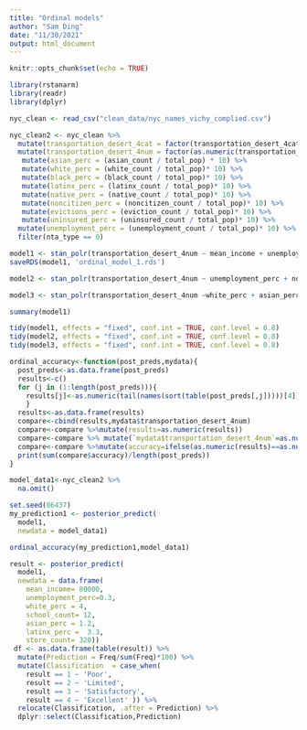 ```yaml
---
title: "Ordinal models"
author: "Sam Ding"
date: "11/30/2021"
output: html_document
---
```


```r
knitr::opts_chunk$set(echo = TRUE)
```

```r
library(rstanarm)
library(readr)
library(dplyr)
```

```r
nyc_clean <- read_csv("clean_data/nyc_names_vichy_complied.csv")

nyc_clean2 <- nyc_clean %>%
  mutate(transportation_desert_4cat = factor(transportation_desert_4cat, levels=c("Poor", "Limited", "Satisfactory", "Excellent"))) %>%
  mutate(transportation_desert_4num = factor(as.numeric(transportation_desert_4cat))) %>%
   mutate(asian_perc = (asian_count / total_pop) * 10) %>%
   mutate(white_perc = (white_count / total_pop)* 10) %>%
   mutate(black_perc = (black_count / total_pop)* 10) %>%
   mutate(latinx_perc = (latinx_count / total_pop)* 10) %>%
   mutate(native_perc = (native_count / total_pop)* 10) %>%
   mutate(noncitizen_perc = (noncitizen_count / total_pop)* 10) %>%
   mutate(evictions_perc = (eviction_count / total_pop)* 10) %>%
   mutate(uninsured_perc = (uninsured_count / total_pop)* 10) %>%
  mutate(unemployment_perc = (unemployment_count / total_pop)* 10) %>%
  filter(nta_type == 0)
```

```r
model1 <- stan_polr(transportation_desert_4num ~ mean_income + unemployment_perc + white_perc + school_count + asian_perc + latinx_perc + store_count , data =nyc_clean2, prior=NULL,iter=500, seed = 86437, refresh=0, prior_PD=FALSE)
saveRDS(model1, 'ordinal_model_1.rds')

model2 <- stan_polr(transportation_desert_4num ~ unemployment_perc + noncitizen_perc + white_perc, data =nyc_clean2, prior=NULL,iter=500, seed = 86437, refresh=0, prior_PD=FALSE)

model3 <- stan_polr(transportation_desert_4num ~white_perc + asian_perc + latinx_perc + black_perc, data =nyc_clean2, prior=NULL,iter=500, seed = 86437, refresh=0, prior_PD=FALSE)
```

```r
summary(model1)

tidy(model1, effects = "fixed", conf.int = TRUE, conf.level = 0.8)
tidy(model2, effects = "fixed", conf.int = TRUE, conf.level = 0.8)
tidy(model3, effects = "fixed", conf.int = TRUE, conf.level = 0.8)
```

```r
ordinal_accuracy<-function(post_preds,mydata){
  post_preds<-as.data.frame(post_preds)
  results<-c()
  for (j in (1:length(post_preds))){
    results[j]<-as.numeric(tail(names(sort(table(post_preds[,j]))))[4])
    }
  results<-as.data.frame(results)
  compare<-cbind(results,mydata$transportation_desert_4num)
  compare<-compare %>%mutate(results=as.numeric(results))
  compare<-compare %>% mutate(`mydata$transportation_desert_4num`=as.numeric(`mydata$transportation_desert_4num`))
  compare<-compare %>%mutate(accuracy=ifelse(as.numeric(results)==as.numeric(`mydata$transportation_desert_4num`),1,0))
  print(sum(compare$accuracy)/length(post_preds))
}
```


```r
model_data1<-nyc_clean2 %>%
  na.omit()

set.seed(86437)
my_prediction1 <- posterior_predict(
  model1, 
  newdata = model_data1)

ordinal_accuracy(my_prediction1,model_data1)

result <- posterior_predict(
  model1, 
  newdata = data.frame( 
    mean_income= 80000, 
    unemployment_perc=0.3, 
    white_perc = 4, 
    school_count= 12, 
    asian_perc = 1.2, 
    latinx_perc =  3.3, 
    store_count= 320))
 df <- as.data.frame(table(result)) %>% 
  mutate(Prediction = Freq/sum(Freq)*100) %>%
  mutate(Classification  = case_when(
    result == 1 ~ 'Poor', 
    result == 2 ~ 'Limited', 
    result == 3 ~ 'Satisfactory', 
    result == 4 ~ 'Excellent' )) %>% 
  relocate(Classification, .after = Prediction) %>% 
  dplyr::select(Classification,Prediction)
    
  

```

